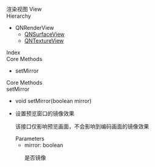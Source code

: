 <div data-v-md-line="1"><link rel="stylesheet" type="text/css" href="https://docs.qnsdk.com/styles/doc-v4-api.css" />
<div class="rtc-doc rtc-doc-page" id="rtc-doc">
<section class="rtc-doc-panel rtc-doc-describe rtc-doc-note">
                渲染视图 View</section>
                <section class="rtc-doc-panel rtc-doc-section-hierarchy">
        <div class="rtc-doc-title rtc-doc-title-hierarchy">Hierarchy</div>
            <ul>
                <li>
                    QNRenderView                    <ul>
        <li>
           <a href='8690/QNSurfaceView'>QNSurfaceView</a>
        </li>
        <li>
           <a href='8692/QNTextureView'>QNTextureView</a>
        </li>
</ul>
                </li>
            </ul>
    </section>
<div class="rtc-doc-page-wrap">Index</div>
<section class="rtc-doc-panel">
        <div class="rtc-doc-page-title">Core Methods</div>
        <ul class="rtc-doc-catalogue">
                <li><a onClick='document.location.replace(`${document.location.protocol}//${document.location.host}${document.location.pathname}${document.location.search}#setMirror`)'>setMirror</a></li>
        </ul>
</section>
<div class="rtc-doc-page-wrap">Core Methods</div>
<section class="rtc-doc-panel">
<div class="rtc-doc-page-title rtc-doc-antor" id="setMirror">
setMirror</div>
<ul class="rtc-doc-page-container">
        <li class="rtc-doc-sign-signature">void setMirror(boolean mirror)</li>
    </li>
<li class="rtc-doc-page-description">
    <div class="rtc-doc-desc-wrap">
        <p>设置预览窗口的镜像效果</p>
        <p>该接口仅影响预览画面，不会影响到编码画面的镜像效果</p>
    </div>
<div class="rtc-doc-parameters-title">Parameters</div>
<ul class="rtc-doc-parameters">
    <li>
        <div>
            mirror: boolean
        </div>
                <p>是否镜像</p>
    </li>
</ul>
</li>
</ul>
</section>
</div>


</div>